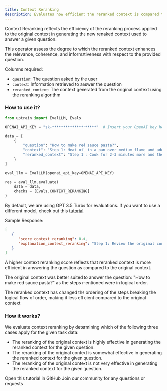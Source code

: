 ```yaml
---
title: Context Reranking
description: Evaluates how efficient the reranked context is compared to the original context.
---
```


Context Reranking reflects the efficiency of the reranking process applied to the original context in generating the new renaked context used to answer a given question. 

This operator assess the degree to which the reranked context enhances the relevance, coherence, and informativeness with respect to the provided question.

Columns required:
- `question`: The question asked by the user
- `context`: Information retrieved to answer the question
- `reranked_context`: The context generated from the original context using the reranking algorithm

### How to use it?

```python
from uptrain import EvalLLM, Evals

OPENAI_API_KEY = "sk-********************"  # Insert your OpenAI key here

data = [
    {
        "question": "How to make red sauce pasta?",
        "context": "Step 1: Heat oil in a pan over medium flame and add minced garlic along with chopped red chilli and red chilli flakes. Stir and saute for 2 minutes. Take another pan, pour the water and bring it to a boil. Then, add pasta to the boiling water along with some salt and 1/2 tbsp oil. Cook the pasta for a few minutes. When it is cooked through, drain the extra water and transfer the pasta to another bowl. \n Step 2: Now, heat the olive oil and add the peeled (or pureed) tomatoes, basil and parsley to the pan. Mix all the ingredients well and let it simmer for 10 minutes until the sauce starts to thicken. When the sauce starts gaining consistency, put off the burner and add salt and black pepper powder to the sauce. Keep the sauce warm. Add the pasta over the warm sauce and toss carefully so that each piece is coated with the sauce. \n Step 3: Cook for 2-3 minutes more and then serve the Red Sauce Pasta immediately. To make it more aromatic, you can dry roast a few basil leaves, crush them with some chilli flakes, oregano and add it to the dish. This herb fusion will make your pasta even more delectable. Serve it with garlic bread and relish this delicious pasta.",
        "reranked_context": "Step 1 : Cook for 2-3 minutes more and then serve the Red Sauce Pasta immediately. To make it more aromatic, you can dry roast a few basil leaves, crush them with some chilli flakes, oregano and add it to the dish. This herb fusion will make your pasta even more delectable. Serve it with garlic bread and relish this delicious pasta. \n Step 2: Heat oil in a pan over medium flame and add minced garlic along with chopped red chilli and red chilli flakes. Stir and saute for 2 minutes. Take another pan, pour the water and bring it to a boil. Then, add pasta to the boiling water along with some salt and 1/2 tbsp oil. Cook the pasta for a few minutes. When it is cooked through, drain the extra water and transfer the pasta to another bowl. \n Step 3: Now, heat the olive oil and add the peeled (or pureed) tomatoes, basil and parsley to the pan. Mix all the ingredients well and let it simmer for 10 minutes until the sauce starts to thicken. When the sauce starts gaining consistency, put off the burner and add salt and black pepper powder to the sauce. Keep the sauce warm. Add the pasta over the warm sauce and toss carefully so that each piece is coated with the sauce.",
    }
]

eval_llm = EvalLLM(openai_api_key=OPENAI_API_KEY)

res = eval_llm.evaluate(
    data = data,
    checks = [Evals.CONTEXT_RERANKING]
)
```
<Info>By default, we are using GPT 3.5 Turbo for evaluations. If you want to use a different model, check out this [tutorial](https://github.com/uptrain-ai/uptrain/blob/main/examples/open_source_evaluator_tutorial.ipynb).</Info>

Sample Response:
```json
[
   {
      "score_context_reranking": 0.0,
      "explanation_context_reranking": "Step 1: Review the original context and the reranked context to identify any changes made in the reranking process. \nOriginal context:\n- Step 1 involves heating oil, adding minced garlic, red chili, and red chili flakes, and cooking the pasta.\n- Step 2 involves heating olive oil, adding tomatoes, basil, and parsley to make the sauce, and then adding the cooked pasta to the sauce.\n- Step 3 involves adding additional seasoning and serving the pasta.\n\nReranked context:\n- Step 1 involves serving the pasta and adding aromatic herbs for flavor.\n- Step 2 involves heating oil, cooking the pasta, and preparing the sauce.\n- Step 3 is omitted in the reranked context.\n\nStep 2: Evaluate the reranked context in relation to the given question \"How to make red sauce pasta?\"\n- The reranked context does not effectively address the question as it rearranges the steps and omits important details related to making red sauce pasta.\n- The reranked context fails to provide coherent and informative instructions on making red sauce pasta.\n\n[Choice]: (C) The reranking of the original context is not very effective in generating the reranked context for the given question."
   }
]
```
<Note>A higher context reranking score reflects that reranked context is more efficient in answering the question as compared to the original context.</Note>

The original context was better suited to answer the question: "How to make red sauce pasta?" as the steps mentioned were in logical order.

The reranked context has changed the ordering of the steps breaking the logical flow of order, making it less efficient compared to the original context

### How it works?

We evaluate context reranking by determining which of the following three cases apply for the given task data:

* The reranking of the original context is highly effective in generating the reranked context for the given question.
* The reranking of the original context is somewhat effective in generating the reranked context for the given question.
* The reranking of the original context is not very effective in generating the reranked context for the given question.

<CardGroup cols={2}>
  <Card
    title="Tutorial"
    href="https://github.com/uptrain-ai/uptrain/blob/main/examples/checks/context_awareness/reranking.ipynb"
    icon="github"
    color="#808080"
  >
    Open this tutorial in GitHub
  </Card>
  <Card
    title="Have Questions?"
    href="https://join.slack.com/t/uptraincommunity/shared_invite/zt-1yih3aojn-CEoR_gAh6PDSknhFmuaJeg"
    icon="slack"
    color="#808080"
  >
    Join our community for any questions or requests
  </Card>
</CardGroup>